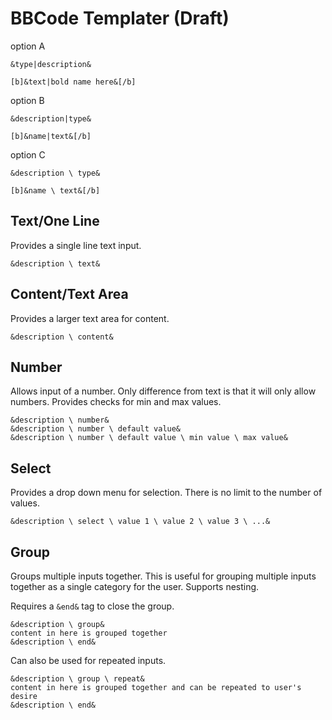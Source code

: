 # BBCode Templater (Draft)

option A

```
&type|description&

[b]&text|bold name here&[/b]
```

option B

```
&description|type&

[b]&name|text&[/b]
```

option C

```
&description \ type&

[b]&name \ text&[/b]
```

## Text/One Line

Provides a single line text input.

```
&description \ text&
```

## Content/Text Area

Provides a larger text area for content.

```
&description \ content&
```

## Number

Allows input of a number. Only difference from text is that it will only allow numbers. Provides checks for min and max values.

```
&description \ number&
&description \ number \ default value&
&description \ number \ default value \ min value \ max value&
```

## Select

Provides a drop down menu for selection. There is no limit to the number of values.

```
&description \ select \ value 1 \ value 2 \ value 3 \ ...&
```

## Group

Groups multiple inputs together. This is useful for grouping multiple inputs together as a single category for the user. Supports nesting.

Requires a `&end&` tag to close the group.

```
&description \ group&
content in here is grouped together
&description \ end&
```

Can also be used for repeated inputs.

```
&description \ group \ repeat&
content in here is grouped together and can be repeated to user's desire
&description \ end&
```
